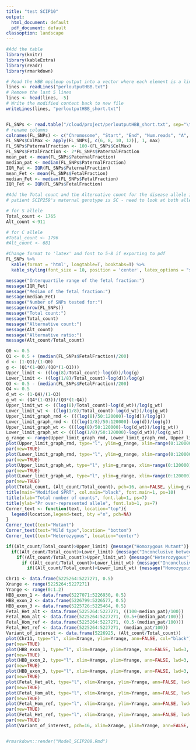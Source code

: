 ```yaml
---
title: "test SCIP10"
output:
  html_document: default
  pdf_document: default
classoption: landscape
---
```

```r
#Add the table
library(knitr)
library(kableExtra)
library(readr)
library(rmarkdown)

# Read the HBB mpileup output into a vector where each element is a line
lines <- readLines("perloutputHBB.txt")
# Remove the last 5 lines
lines <- head(lines, -5)
# Write the modified content back to new file
writeLines(lines, "perloutputHBB_short.txt")


FL_SNPs <- read.table("/cloud/project/perloutputHBB_short.txt", sep="\t", header = T)
# rename columns
colnames(FL_SNPs) <- c("Chromosome", "Start", "End", "Num.reads", "A", "A fraction", "G", "G fraction", "C", "C fraction", "T", "T fraction")
FL_SNPs$ColMax <- apply(FL_SNPs[, c(6, 8, 10, 12)], 1, max)
FL_SNPs$PaternalFraction <- 100-(FL_SNPs$ColMax)
FL_SNPs$FetalFraction <- 2*FL_SNPs$PaternalFraction
mean_pat <- mean(FL_SNPs$PaternalFraction)
median_pat <- median(FL_SNPs$PaternalFraction)
IQR_Pat <- IQR(FL_SNPs$PaternalFraction)
mean_Fet <- mean(FL_SNPs$FetalFraction)
median_Fet <- median(FL_SNPs$FetalFraction)
IQR_Fet <- IQR(FL_SNPs$FetalFraction)
```
```r
#Add the Total count and the Alternative count for the disease allele in question
# patient SCIP259's maternal genotype is SC - need to look at both alleles independently, remember they're at different loci

# for S allele
Total_count <- 1765 
Alt_count <-911 

# for C allele
#Total_count <- 1796
#Alt_count <- 681

```
```r
#Change format to 'latex' and font to 5-8 if exporting to pdf
FL_SNPs %>%
  kable(format = 'html', longtable=T, booktabs=T) %>%
  kable_styling(font_size = 10, position = 'center', latex_options = "striped") 
```
```r
message("Interquartile range of the fetal fraction:")
message(IQR_Fet)
message("Median of the fetal fraction:")
message(median_Fet)
message("Number of SNPs tested for:")
message(nrow(FL_SNPs))
message("Total count:")
message(Total_count)
message("Alternative count:")
message(Alt_count)
message("Alternative ratio:")
message(Alt_count/Total_count)
```
```r
Q0 <- 0.5
Q1 <- 0.5 + (median(FL_SNPs$FetalFraction)/200)
d <- (1-Q1)/(1-Q0)
g <- (Q1*(1-Q0)/(Q0*(1-Q1)))
Upper_limit <- ((log(8)/Total_count)-log(d))/log(g)
Lower_limit <- ((log(1/8)/Total_count)-log(d))/log(g)
Q3 <- 0.5 - (median(FL_SNPs$FetalFraction)/200)
Q4 <- 0.5
d_wt <- (1-Q4)/(1-Q3)
g_wt <- (Q4*(1-Q3))/(Q3*(1-Q4))
Upper_limit_wt <- ((log(8)/Total_count)-log(d_wt))/log(g_wt)
Lower_limit_wt <- ((log(1/8)/Total_count)-log(d_wt))/log(g_wt)
Upper_limit_graph_rmd <- (((log(8)/50:120000)-log(d))/log(g))
Lower_limit_graph_rmd <- (((log(1/8)/50:120000)-log(d))/log(g))
Upper_limit_graph_wt <- (((log(8)/50:120000)-log(d_wt))/log(g_wt))
Lower_limit_graph_wt <- (((log(1/8)/50:120000)-log(d_wt))/log(g_wt))
g_range <- range(Upper_limit_graph_rmd, Lower_limit_graph_rmd, Upper_limit_graph_wt, Lower_limit_graph_wt, (Alt_count/Total_count))
plot(Upper_limit_graph_rmd, type="l", ylim=g_range, xlim=range(0:120000), ann=FALSE, col="red")
par(new=TRUE)
plot(Lower_limit_graph_rmd, type="l", ylim=g_range, xlim=range(0:120000), ann=FALSE, col="pink")
par(new=TRUE)
plot(Upper_limit_graph_wt, type="l", ylim=g_range, xlim=range(0:120000), ann=FALSE, col="darkseagreen1")
par(new=TRUE)
plot(Lower_limit_graph_wt, type="l", ylim=g_range, xlim=range(0:120000), ann=FALSE, col="darkseagreen4")
par(new=TRUE)
plot(Total_count, (Alt_count/Total_count), pch=16, ann=FALSE, ylim=g_range, xlim=range(0:120000), col="blue")
title(main="Modified SPRT", col.main="black", font.main=1, ps=10)
title(xlab="Total number of counts", font.lab=1, ps=7)
title(ylab="Pr over-represented allele", font.lab=1, ps=7)
Corner_text <- function(text, location="top"){
  legend(location,legend=text, bty ="n", pch=NA) 
}
Corner_text(text="Mutant")
Corner_text(text="Wild type",location= "bottom")
Corner_text(text="Heterozygous", location="center")
```

```r
if((Alt_count/Total_count)>Upper_limit) {message("Homozygous Mutant")} else
  if((Alt_count/Total_count)>Lower_limit) {message("Inconclusive between Homozygous Mutant and Heterozygous")} else
    if((Alt_count/Total_count)>Upper_limit_wt) {message("Heterozygous")} else
      if ((Alt_count/Total_count)>Lower_limit_wt) {message("Inconclusive between Homozygous Wild Type and Heterozygous")} else
        if((Alt_count/Total_count)<Lower_limit_wt) {message("Homozygous Wild Type")}
```

```r
Chr11 <- data.frame(5225264:5227271, 0.5)
Xrange <- range(5225264:5227271)
Yrange <- range(0:1.2)
HBB_exon_1 <- data.frame(5227071:5226930, 0.5)
HBB_exon_2 <- data.frame(5226799:5226577, 0.5)
HBB_exon_3 <- data.frame(5225726:5225464, 0.5)
Fetal_Het_alt <- data.frame(5225264:5227271, ((100-median_pat)/100))
Fetal_Hom_alt <- data.frame(5225264:5227271, (0.5+(median_pat/100)))
Fetal_Hom_ref <- data.frame(5225264:5227271, (0.5-(median_pat/100)))
Fetal_Het_ref <- data.frame(5225264:5227271, (median_pat/100))
Variant_of_interest <- data.frame(5226925, (Alt_count/Total_count))
plot(Chr11, type="l", xlim=Xrange, ylim=Yrange, ann=FALSE, col="black")
par(new=TRUE)
plot(HBB_exon_1, type="l", xlim=Xrange, ylim=Yrange, ann=FALSE, lwd=3, col="purple")
par(new=TRUE)
plot(HBB_exon_2, type="l", xlim=Xrange, ylim=Yrange, ann=FALSE, lwd=3, col="green")
par(new=TRUE)
plot(HBB_exon_3, type="l", xlim=Xrange, ylim=Yrange, ann=FALSE, lwd=3, col="orange")
par(new=TRUE)
plot(Fetal_Het_alt, type="l", xlim=Xrange, ylim=Yrange, ann=FALSE, lwd=4, col="cadetblue3")
par(new=TRUE)
plot(Fetal_Hom_alt, type="l", xlim=Xrange, ylim=Yrange, ann=FALSE, lwd=4, col="cadetblue3")
par(new=TRUE)
plot(Fetal_Hom_ref, type="l", xlim=Xrange, ylim=Yrange, ann=FALSE, lwd=4, col="cadetblue3")
par(new=TRUE)
plot(Fetal_Het_ref, type="l", xlim=Xrange, ylim=Yrange, ann=FALSE, lwd=4, col="cadetblue3")
par(new=TRUE)
plot(Variant_of_interest, pch=16, xlim=Xrange, ylim=Yrange, ann=FALSE, col="red")


#rmarkdown::render("Model_SCIP208.Rmd") 
```

